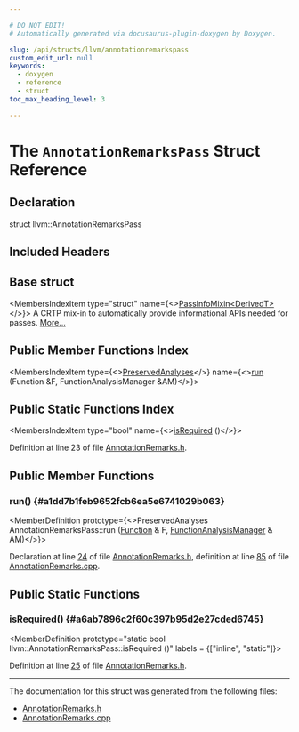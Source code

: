 ```yaml
---

# DO NOT EDIT!
# Automatically generated via docusaurus-plugin-doxygen by Doxygen.

slug: /api/structs/llvm/annotationremarkspass
custom_edit_url: null
keywords:
  - doxygen
  - reference
  - struct
toc_max_heading_level: 3

---
```





# The `AnnotationRemarksPass` Struct Reference

<DoxygenPage pluginConfig={pluginConfig}>



## Declaration

<CodeBlock>struct llvm::AnnotationRemarksPass</CodeBlock>

## Included Headers

<IncludesList>
<IncludesListItem
  filePath="llvm/Transforms/Scalar/AnnotationRemarks.h"
  permalink="/docs/api/files/include/include/llvm/include/llvm/transforms/include/llvm/transforms/scalar/annotationremarks-h"
  isLocal="true" />
</IncludesList>

## Base struct

<MembersIndex>

<MembersIndexItem
  type="struct"
  name={<><a href="/docs/api/structs/llvm/passinfomixin">PassInfoMixin&lt;DerivedT&gt;</a></>}>
A CRTP mix-in to automatically provide informational APIs needed for passes. <a href="/docs/api/structs/llvm/passinfomixin/#details">More...</a>
</MembersIndexItem>

</MembersIndex>

## Public Member Functions Index

<MembersIndex>

<MembersIndexItem
  type={<><a href="/docs/api/classes/llvm/preservedanalyses">PreservedAnalyses</a></>}
  name={<><a href="#a1dd7b1feb9652fcb6ea5e6741029b063">run</a> (Function &amp;F, FunctionAnalysisManager &amp;AM)</>}>
</MembersIndexItem>

</MembersIndex>

## Public Static Functions Index

<MembersIndex>

<MembersIndexItem
  type="bool"
  name={<><a href="#a6ab7896c2f60c397b95d2e27cded6745">isRequired</a> ()</>}>
</MembersIndexItem>

</MembersIndex>


Definition at line 23 of file <a href="/docs/api/files/include/include/llvm/include/llvm/transforms/include/llvm/transforms/scalar/annotationremarks-h">AnnotationRemarks.h</a>.

<SectionDefinition>

## Public Member Functions

### run() {#a1dd7b1feb9652fcb6ea5e6741029b063}

<MemberDefinition
  prototype={<>PreservedAnalyses AnnotationRemarksPass::run (<a href="/docs/api/classes/llvm/function">Function</a> &amp; F, <a href="/docs/api/namespaces/llvm/#adce09a5a0de0e3177eb00e932734af2f">FunctionAnalysisManager</a> &amp; AM)</>}>

Declaration at line <a href="/docs/api/files/include/include/llvm/include/llvm/transforms/include/llvm/transforms/scalar/annotationremarks-h/#l00024">24</a> of file <a href="/docs/api/files/include/include/llvm/include/llvm/transforms/include/llvm/transforms/scalar/annotationremarks-h">AnnotationRemarks.h</a>, definition at line <a href="/docs/api/files/lib/lib/transforms/lib/transforms/scalar/annotationremarks-cpp/#l00085">85</a> of file <a href="/docs/api/files/lib/lib/transforms/lib/transforms/scalar/annotationremarks-cpp">AnnotationRemarks.cpp</a>.
</MemberDefinition>

</SectionDefinition>

<SectionDefinition>

## Public Static Functions

### isRequired() {#a6ab7896c2f60c397b95d2e27cded6745}

<MemberDefinition
  prototype="static bool llvm::AnnotationRemarksPass::isRequired ()"
  labels = {["inline", "static"]}>

Definition at line <a href="/docs/api/files/include/include/llvm/include/llvm/transforms/include/llvm/transforms/scalar/annotationremarks-h/#l00025">25</a> of file <a href="/docs/api/files/include/include/llvm/include/llvm/transforms/include/llvm/transforms/scalar/annotationremarks-h">AnnotationRemarks.h</a>.
</MemberDefinition>

</SectionDefinition>

<hr/>

The documentation for this struct was generated from the following files:

<ul>
<li><a href="/docs/api/files/include/include/llvm/include/llvm/transforms/include/llvm/transforms/scalar/annotationremarks-h">AnnotationRemarks.h</a></li>
<li><a href="/docs/api/files/lib/lib/transforms/lib/transforms/scalar/annotationremarks-cpp">AnnotationRemarks.cpp</a></li>
</ul>

</DoxygenPage>
